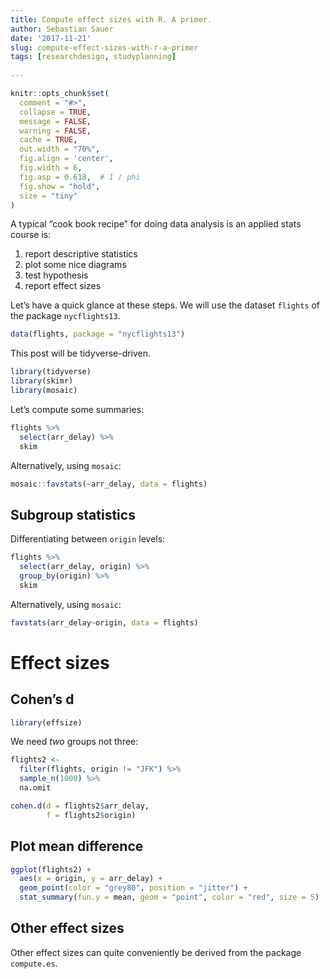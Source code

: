 ```yaml
---
title: Compute effect sizes with R. A primer.
author: Sebastian Sauer
date: '2017-11-21'
slug: compute-effect-sizes-with-r-a-primer
tags: [researchdesign, studyplanning]
  
---
```




```r
knitr::opts_chunk$set(
  comment = "#>",
  collapse = TRUE,
  message = FALSE,
  warning = FALSE,
  cache = TRUE,
  out.width = "70%",
  fig.align = 'center',
  fig.width = 6,
  fig.asp = 0.618,  # 1 / phi
  fig.show = "hold",
  size = "tiny"
)

```


A typical "cook book recipe" for doing data analysis is an applied stats course is:

1. report descriptive statistics
2. plot some nice diagrams
3. test hypothesis
4. report effect sizes


Let's have a quick glance at these steps. We will use the dataset `flights` of the package `nycflights13`.

```r
data(flights, package = "nycflights13")
```


This post will be tidyverse-driven.

```r
library(tidyverse)
library(skimr)
library(mosaic)
```


Let's compute some summaries:

```r
flights %>% 
  select(arr_delay) %>% 
  skim
```

Alternatively, using `mosaic`:

```r
mosaic::favstats(~arr_delay, data = flights)
```


## Subgroup statistics

Differentiating between `origin` levels:

```r
flights %>% 
  select(arr_delay, origin) %>%
  group_by(origin) %>% 
  skim
```


Alternatively, using `mosaic`:

```r
favstats(arr_delay~origin, data = flights)
```


# Effect sizes


## Cohen's d


```r
library(effsize)
```


We need *two*  groups not three:
```r
flights2 <-
  filter(flights, origin != "JFK") %>%
  sample_n(1000) %>% 
  na.omit
```


```r
cohen.d(d = flights2$arr_delay,
        f = flights2$origin)
```

## Plot mean difference

```r
ggplot(flights2) +
  aes(x = origin, y = arr_delay) +
  geom_point(color = "grey80", position = "jitter") +
  stat_summary(fun.y = mean, geom = "point", color = "red", size = 5)
```



## Other effect sizes

Other effect sizes can quite conveniently be derived from the package `compute.es`.



